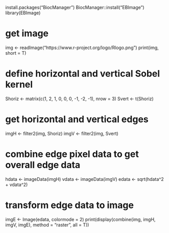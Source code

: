 install.packages("BiocManager")
BiocManager::install("EBImage")
library(EBImage)

# get image
img <- readImage("https://www.r-project.org/logo/Rlogo.png")
print(img, short = T)

# define horizontal and vertical Sobel kernel
Shoriz <- matrix(c(1, 2, 1, 0, 0, 0, -1, -2, -1), nrow = 3)
Svert <- t(Shoriz)

# get horizontal and vertical edges
imgH <- filter2(img, Shoriz)
imgV <- filter2(img, Svert)

# combine edge pixel data to get overall edge data
hdata <- imageData(imgH)
vdata <- imageData(imgV)
edata <- sqrt(hdata^2 + vdata^2)

# transform edge data to image
imgE <- Image(edata, colormode = 2)
print(display(combine(img, imgH, imgV, imgE), method = "raster", all = T))
